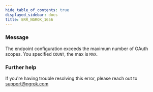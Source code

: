 ```yaml
---
hide_table_of_contents: true
displayed_sidebar: docs
title: ERR_NGROK_1656
---
```




### Message

The endpoint configuration exceeds the maximum number of OAuth scopes. You specified `COUNT`, the max is `MAX`.

<ErrorDetails error="err_ngrok_1656" />

### Further help

If you're having trouble resolving this error, please reach out to [support@ngrok.com](mailto:support@ngrok.com?subject=Help%20with%20ERR_NGROK_1656)
